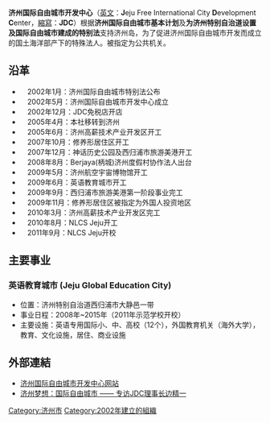 '''济州国际自由城市开发中心'''（[[英文|英文]]：'''J'''eju Free International City '''D'''evelopment '''C'''enter，[[縮寫|縮寫]]：'''JDC'''）根据'''济州国际自由城市基本计划'''及'''为济州特别自治道设置及国际自由城市建成的特别法'''支持济州岛，为了促进济州国际自由城市开发而成立的国土海洋部产下的特殊法人。被指定为公共机关。

==沿革==
*　2002年1月：济州国际自由城市特别法公布
*　2002年5月：济州国际自由城市开发中心成立
*　2002年12月：JDC免税店开店
*　2005年4月：本社移转到济州
*　2005年6月：济州高薪技术产业开发区开工
*　2007年10月：修养形居住区开工
*　2007年12月：神话历史公园及西归浦市旅游美港开工
*　2008年8月：Berjaya(柄城)济州度假村协作法人出台 
*　2009年5月：济州航空宇宙博物馆开工
*　2009年6月：英语教育城市开工
*　2009年9月：西归浦市旅游美港第一阶段事业完工
*　2009年11月：修养形居住区被指定为外国人投资地区
*　2010年3月：济州高薪技术产业开发区完工
*　2010年8月：NLCS Jeju开工
*　2011年9月：NLCS Jeju开校

== 主要事业 ==
=== 英语教育城市 (Jeju Global Education City) ===
* 位置：济州特别自治道西归浦市大静邑一带
* 事业日程：2008年~2015年（2011年示范学校开校）
* 主要设施：英语专用国际小、中、高校（12个），外国教育机关（海外大学），教育、文化设施，居住、商业设施

== 外部連結 ==
* [http://chinese.jdcenter.com/index.htm 济州国际自由城市开发中心网站]{{dead link|date=2018年3月 |bot=InternetArchiveBot |fix-attempted=yes }}
* [https://web.archive.org/web/20120903105506/http://www.nfpeople.com/News-detail-item-3139.html 济州梦想：国际自由城市 —— 专访JDC理事长边精一]

[[Category:济州市|Category:济州市]]
[[Category:2002年建立的組織|Category:2002年建立的組織]]